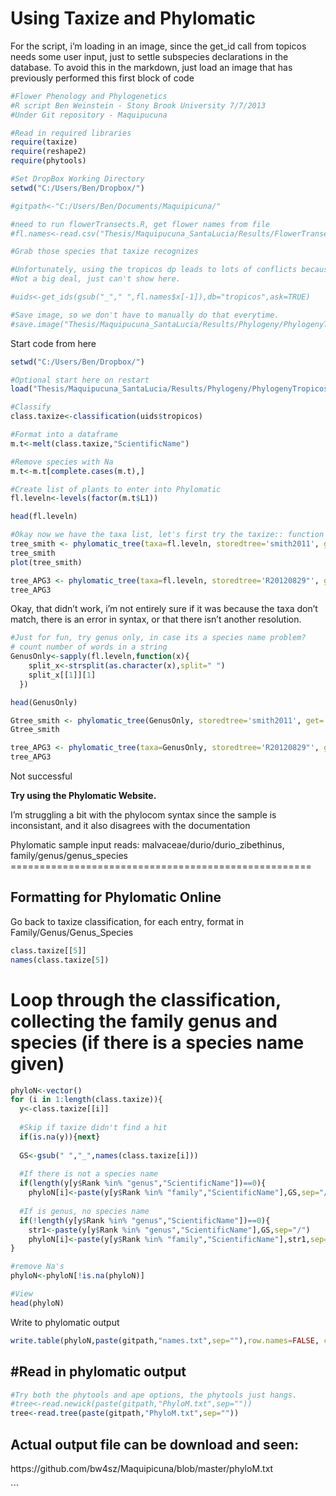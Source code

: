 Using Taxize and Phylomatic
========================================================

For the script, i'm loading in an image, since the get_id call from topicos needs some user input, just to settle subspecies declarations in the database.
To avoid this in the markdown, just load an image that has previously performed this first block of code

```r
#Flower Phenology and Phylogenetics
#R script Ben Weinstein - Stony Brook University 7/7/2013
#Under Git repository - Maquipucuna

#Read in required libraries
require(taxize)
require(reshape2)
require(phytools)

#Set DropBox Working Directory
setwd("C:/Users/Ben/Dropbox/")

#gitpath<-"C:/Users/Ben/Documents/Maquipicuna/"

#need to run flowerTransects.R, get flower names from file
#fl.names<-read.csv("Thesis/Maquipucuna_SantaLucia/Results/FlowerTransects/Iplant_Names.txt",row.names=1)

#Grab those species that taxize recognizes

#Unfortunately, using the tropicos dp leads to lots of conflicts because of the number of subspecies, we just want rank = sp.
#Not a big deal, just can't show here.

#uids<-get_ids(gsub("_"," ",fl.names$x[-1]),db="tropicos",ask=TRUE)

#Save image, so we don't have to manually do that everytime.
#save.image("Thesis/Maquipucuna_SantaLucia/Results/Phylogeny/PhylogenyTropicos.Rdata")
```

Start code from here

```r
setwd("C:/Users/Ben/Dropbox/")

#Optional start here on restart
load("Thesis/Maquipucuna_SantaLucia/Results/Phylogeny/PhylogenyTropicos.Rdata")

#Classify
class.taxize<-classification(uids$tropicos)

#Format into a dataframe
m.t<-melt(class.taxize,"ScientificName")

#Remove species with Na
m.t<-m.t[complete.cases(m.t),]

#Create list of plants to enter into Phylomatic
fl.leveln<-levels(factor(m.t$L1))

head(fl.leveln)

#Okay now we have the taxa list, let's first try the taxize:: function to access the phylomatic API
tree_smith <- phylomatic_tree(taxa=fl.leveln, storedtree='smith2011', get='POST')
tree_smith
plot(tree_smith)

tree_APG3 <- phylomatic_tree(taxa=fl.leveln, storedtree='R20120829"', get='POST')
tree_APG3
```

Okay, that didn't work, i'm not entirely sure if it was because the taxa don't match, there is an error in syntax, or that there isn't another resolution.

```r
#Just for fun, try genus only, in case its a species name problem?
# count number of words in a string
GenusOnly<-sapply(fl.leveln,function(x){
    split_x<-strsplit(as.character(x),split=" ")
    split_x[[1]][1]
  })

head(GenusOnly)

Gtree_smith <- phylomatic_tree(GenusOnly, storedtree='smith2011', get='POST')
Gtree_smith

tree_APG3 <- phylomatic_tree(taxa=GenusOnly, storedtree='R20120829"', get='POST')
tree_APG3
```

Not successful

**Try using the Phylomatic Website.**

I'm struggling a bit with the phylocom syntax since the sample is inconsistant, and it also disagrees with the documentation

Phylomatic sample input reads: malvaceae/durio/durio_zibethinus,
family/genus/genus_species
====================================================

Formatting for Phylomatic Online
---------------------------------

Go back to taxize classification, for each entry, format in Family/Genus/Genus_Species
```r
class.taxize[[5]]
names(class.taxize[5])
```

Loop through the classification, collecting the family genus and species (if there is a species name given)
===========

```r
phyloN<-vector()
for (i in 1:length(class.taxize)){
  y<-class.taxize[[i]]  
  
  #Skip if taxize didn't find a hit
  if(is.na(y)){next}
  
  GS<-gsub(" ","_",names(class.taxize[i]))
  
  #If there is not a species name
  if(length(y[y$Rank %in% "genus","ScientificName"])==0){
    phyloN[i]<-paste(y[y$Rank %in% "family","ScientificName"],GS,sep="/")}
  
  #If is genus, no species name
  if(!length(y[y$Rank %in% "genus","ScientificName"])==0){
    str1<-paste(y[y$Rank %in% "genus","ScientificName"],GS,sep="/")
    phyloN[i]<-paste(y[y$Rank %in% "family","ScientificName"],str1,sep="/")}
}

#remove Na's
phyloN<-phyloN[!is.na(phyloN)]

#View
head(phyloN)
```

Write to phylomatic output
```r
write.table(phyloN,paste(gitpath,"names.txt",sep=""),row.names=FALSE, col.names=FALSE,quote=FALSE)
```

#Read in phylomatic output 
---------------------------

```r
#Try both the phytools and ape options, the phytools just hangs.
#tree<-read.newick(paste(gitpath,"PhyloM.txt",sep=""))
tree<-read.tree(paste(gitpath,"PhyloM.txt",sep=""))
```


Actual output file can be download and seen: 
------------------------------------
https://github.com/bw4sz/Maquipicuna/blob/master/phyloM.txt

```
